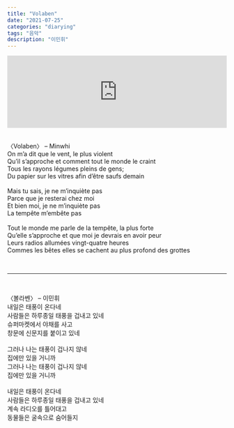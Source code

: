 ```yaml
---
title: "Volaben"
date: "2021-07-25"
categories: "diarying"
tags: "음악"
description: "이민휘"
---
```


<iframe width="100%" height="166" scrolling="no" frameBorder="no" allow="autoplay" src="https://w.soundcloud.com/player/?url=https%3A//api.soundcloud.com/tracks/163680517&color=%23ff5500&auto_play=false&hide_related=false&show_comments=true&show_user=true&show_reposts=false&show_teaser=true"></iframe>

<br/>
<br/>

〈Volaben〉 – Minwhi
<br/>
On m’a dit que le vent, le plus violent  
Qu’il s’approche et comment tout le monde le craint  
Tous les rayons légumes pleins de gens;  
Du papier sur les vitres afin d’être saufs demain  
<br/>
Mais tu sais, je ne m’inquiète pas  
Parce que je resterai chez moi  
Et bien moi, je ne m’inquiète pas  
La tempête m’embête pas  
<br/>
Tout le monde me parle de la tempête, la plus forte  
Qu’elle s’approche et que moi je devrais en avoir peur  
Leurs radios allumées vingt-quatre heures  
Commes les bêtes elles se cachent au plus profond des grottes  

<br/>
<hr/>
<br/>

〈볼라벤〉 – 이민휘
<br/>
내일은 태풍이 온다네  
사람들은 하루종일 태풍을 겁내고 있네  
슈퍼마켓에서 야채를 사고  
창문에 신문지를 붙이고 있네  
<br/>
그러나 나는 태풍이 겁나지 않네  
집에만 있을 거니까  
그러나 나는 태풍이 겁나지 않네  
집에만 있을 거니까  
<br/>
내일은 태풍이 온다네  
사람들은 하루종일 태풍을 겁내고 있네  
계속 라디오를 틀어대고  
동물들은 굴속으로 숨어들지
